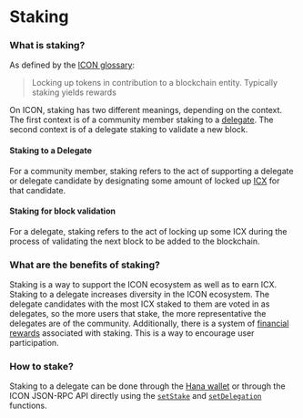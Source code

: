 # Staking

### What is staking?

As defined by the [ICON glossary](https://icon.community/glossary/staking/):

> Locking up tokens in contribution to a blockchain entity. Typically staking yields rewards

On ICON, staking has two different meanings, depending on the context. The first context is of a community member staking to a [delegate](../governance/delegates.md). The second context is of a delegate staking to validate a new block.

#### Staking to a Delegate

For a community member, staking refers to the act of supporting a delegate or delegate candidate by designating some amount of locked up [ICX](/concepts/economics/icx) for that candidate.

#### Staking for block validation

For a delegate, staking refers to the act of locking up some ICX during the process of validating the next block to be added to the blockchain.

### What are the benefits of staking?

Staking is a way to support the ICON ecosystem as well as to earn ICX. Staking to a delegate increases diversity in the ICON ecosystem. The delegate candidates with the most ICX staked to them are voted in as delegates, so the more users that stake, the more representative the delegates are of the community. Additionally, there is a system of [financial rewards](rewards-and-penalties.md) associated with staking. This is a way to encourage user participation.

### How to stake?

Staking to a delegate can be done through the [Hana wallet](https://icon.community/hanawallet/) or through the ICON JSON-RPC API directly using the [`setStake`](../../icon-stack/client-apis/json-rpc-api/#setstake) and [`setDelegation`](../../icon-stack/client-apis/json-rpc-api/#setdelegation) functions.
